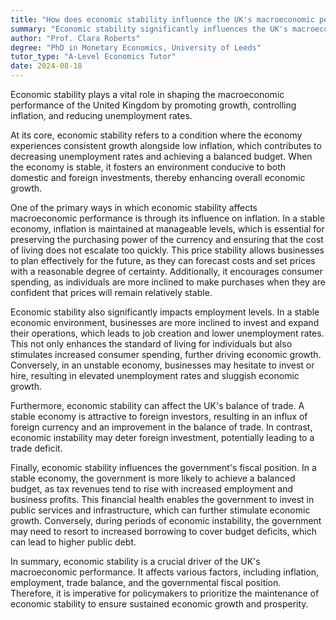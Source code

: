 ```yaml
---
title: "How does economic stability influence the UK's macroeconomic performance?"
summary: "Economic stability significantly influences the UK's macroeconomic performance by fostering growth, controlling inflation, and reducing unemployment."
author: "Prof. Clara Roberts"
degree: "PhD in Monetary Economics, University of Leeds"
tutor_type: "A-Level Economics Tutor"
date: 2024-08-18
---
```


Economic stability plays a vital role in shaping the macroeconomic performance of the United Kingdom by promoting growth, controlling inflation, and reducing unemployment rates.

At its core, economic stability refers to a condition where the economy experiences consistent growth alongside low inflation, which contributes to decreasing unemployment rates and achieving a balanced budget. When the economy is stable, it fosters an environment conducive to both domestic and foreign investments, thereby enhancing overall economic growth.

One of the primary ways in which economic stability affects macroeconomic performance is through its influence on inflation. In a stable economy, inflation is maintained at manageable levels, which is essential for preserving the purchasing power of the currency and ensuring that the cost of living does not escalate too quickly. This price stability allows businesses to plan effectively for the future, as they can forecast costs and set prices with a reasonable degree of certainty. Additionally, it encourages consumer spending, as individuals are more inclined to make purchases when they are confident that prices will remain relatively stable.

Economic stability also significantly impacts employment levels. In a stable economic environment, businesses are more inclined to invest and expand their operations, which leads to job creation and lower unemployment rates. This not only enhances the standard of living for individuals but also stimulates increased consumer spending, further driving economic growth. Conversely, in an unstable economy, businesses may hesitate to invest or hire, resulting in elevated unemployment rates and sluggish economic growth.

Furthermore, economic stability can affect the UK's balance of trade. A stable economy is attractive to foreign investors, resulting in an influx of foreign currency and an improvement in the balance of trade. In contrast, economic instability may deter foreign investment, potentially leading to a trade deficit.

Finally, economic stability influences the government's fiscal position. In a stable economy, the government is more likely to achieve a balanced budget, as tax revenues tend to rise with increased employment and business profits. This financial health enables the government to invest in public services and infrastructure, which can further stimulate economic growth. Conversely, during periods of economic instability, the government may need to resort to increased borrowing to cover budget deficits, which can lead to higher public debt.

In summary, economic stability is a crucial driver of the UK's macroeconomic performance. It affects various factors, including inflation, employment, trade balance, and the governmental fiscal position. Therefore, it is imperative for policymakers to prioritize the maintenance of economic stability to ensure sustained economic growth and prosperity.
    